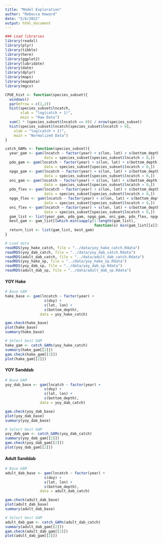 ```yaml
---
title: "Model Exploration"
author: "Rebecca Howard"
date: "5/6/2022"
output: html_document
---
```


```r
### Load libraries
library(readxl)
library(plyr)
library(tibble)
library(here)
library(ggplot2)
library(lubridate)
library(date)
library(dplyr)
library(maps)
library(mapdata)
library(mgcv)
```

```r
CPUE_hist <- function(species_subset){
  windows()
  par(mfrow = c(1,2))
  hist(species_subset$lncatch,
       xlab = "log(catch + 1)",
       main = "Raw Data")
  sum(1 * (species_subset$lncatch == 0)) / nrow(species_subset)
  hist(species_subset$lncatch[species_subset$lncatch > 0],
    xlab = "log(catch + 1)",
    main = "Normalized Data")
}

catch_GAMs <- function(species_subset){
  year_gam <- gam(lncatch ~ factor(year) + s(lon, lat) + s(bottom_depth) + s(doy),
                  data = species_subset[species_subset$lncatch > 0,])
  pdo_gam <- gam(lncatch ~ factor(year) + s(lon, lat) + s(bottom_depth) + s(doy) + s(PDO),
                  data = species_subset[species_subset$lncatch > 0,])
  npgo_gam <- gam(lncatch ~ factor(year) + s(lon, lat) + s(bottom_depth) + s(doy) + s(NPGO),
                  data = species_subset[species_subset$lncatch > 0,])
  oni_gam <- gam(lncatch ~ factor(year) + s(lon, lat) + s(bottom_depth) + s(doy) + s(ONI),
                  data = species_subset[species_subset$lncatch > 0,])
  pdo_flex <- gam(lncatch ~ factor(year) + s(lon, lat) + s(bottom_depth) + s(doy) + s(lat, lon, by = PDO_mean),
                  data = species_subset[species_subset$lncatch > 0,])
  npgo_flex <- gam(lncatch ~ factor(year) + s(lon, lat) + s(bottom_depth) + s(doy) + s(lat, lon, by = NPGO_mean),
                  data = species_subset[species_subset$lncatch > 0,])
  oni_flex <- gam(lncatch ~ factor(year) + s(lon, lat) + s(bottom_depth) + s(doy) + s(lat, lon, by = ONI_mean),
                  data = species_subset[species_subset$lncatch > 0,])
  gam_list <- list(year_gam, pdo_gam, npgo_gam, oni_gam, pdo_flex, npgo_flex, oni_flex)
  best_gam <- gam_list[[which.min(sapply(1:length(gam_list),
                                         function(x) min(gam_list[[x]]$aic)))]] # would like to also select by AIC
  return_list <- list(gam_list, best_gam)
} 
```

```r
# Load data
readRDS(yoy_hake_catch, file = "../data/yoy_hake_catch.Rdata")
readRDS(yoy_dab_catch, file = "../data/yoy_dab_catch.Rdata")
readRDS(adult_dab_catch, file = "../data/adult_dab_catch.Rdata")
readRDS(yoy_hake_sp, file = "../data/yoy_hake_sp.Rdata")
readRDS(yoy_dab_sp, file = "../data/yoy_dab_sp.Rdata")
readRDS(adult_dab_sp, file = "../data/adult_dab_sp.Rdata")
```

#### YOY Hake
```r
# Base GAM
hake_base <- gam(lncatch ~ factor(year) +
                  s(doy) +
                  s(lat, lon) +
                  s(bottom_depth),
                data = yoy_hake_catch)

gam.check(hake_base)
plot(hake_base)
summary(hake_base)

# Select best GAM
hake_gam <- catch_GAMs(yoy_hake_catch)
summary(hake_gam[[2]])
gam.check(hake_gam[[2]])
plot(hake_gam[[2]])
```

#### YOY Sanddab
```r
# Base GAM
yoy_dab_base <- gam(lncatch ~ factor(year) +
                  s(doy) +
                  s(lat, lon) +
                  s(bottom_depth),
                data = yoy_dab_catch)

gam.check(yoy_dab_base)
plot(yoy_dab_base)
summary(yoy_dab_base)

# Select best GAM
yoy_dab_gam <- catch_GAMs(yoy_dab_catch)
summary(yoy_dab_gam[[2]])
gam.check(yoy_dab_gam[[2]])
plot(yoy_dab_gam[[2]])
```


#### Adult Sanddab
```r
# Base GAM
adult_dab_base <- gam(lncatch ~ factor(year) +
                  s(doy) +
                  s(lat, lon) +
                  s(bottom_depth),
                data = adult_dab_catch)

gam.check(adult_dab_base)
plot(adult_dab_base)
summary(adult_dab_base)

# Select best GAM
adult_dab_gam <- catch_GAMs(adult_dab_catch)
summary(adult_dab_gam[[2]])
gam.check(adult_dab_gam[[2]])
plot(adult_dab_gam[[2]])
```

